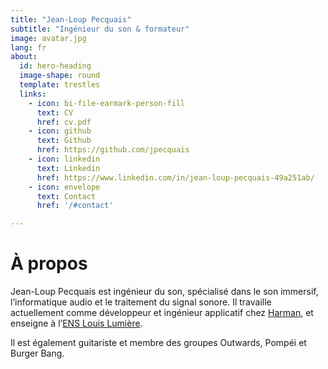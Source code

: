 ```yaml
---
title: "Jean-Loup Pecquais"
subtitle: "Ingénieur du son & formateur"
image: avatar.jpg
lang: fr
about:
  id: hero-heading
  image-shape: round
  template: trestles
  links:
    - icon: bi-file-earmark-person-fill
      text: CV
      href: cv.pdf
    - icon: github
      text: Github
      href: https://github.com/jpecquais
    - icon: linkedin
      text: Linkedin
      href: https://www.linkedin.com/in/jean-loup-pecquais-49a251ab/
    - icon: envelope
      text: Contact
      href: '/#contact'

---
```


# À propos

Jean-Loup Pecquais est ingénieur du son, spécialisé dans le son immersif, l'informatique audio et le traitement du signal sonore. Il travaille actuellement comme développeur et ingénieur applicatif chez [Harman](https://pro.harman.com/), et enseigne à l'[ENS Louis Lumière](https://www.ens-louis-lumiere.fr/).

Il est également guitariste et membre des groupes Outwards, Pompéi et Burger Bang.